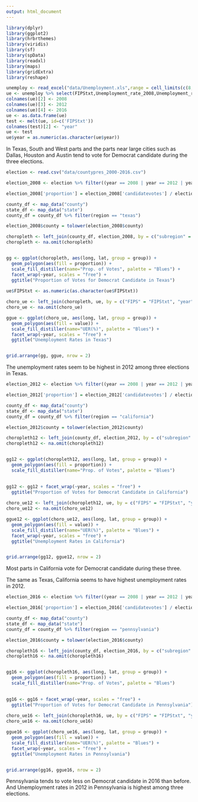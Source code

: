 ```yaml
---
output: html_document
---
```


```r
library(dplyr)
library(ggplot2)
library(hrbrthemes)
library(viridis)
library(sf)
library(spData)
library(readxl)
library(maps)
library(gridExtra)
library(reshape)
```

```r
unemploy <- read_excel("data/Unemployment.xls",range = cell_limits(c(8, 1), c(NA, NA)))
ue <- unemploy %>% select(FIPStxt,Unemployment_rate_2008,Unemployment_rate_2012,Unemployment_rate_2016)
colnames(ue)[2] <- 2008
colnames(ue)[3] <- 2012
colnames(ue)[4] <- 2016
ue <- as.data.frame(ue)
test <- melt(ue, id=c('FIPStxt'))
colnames(test)[2] <- "year"
ue <- test
ue$year = as.numeric(as.character(ue$year))
```

In Texas, South and West parts and the parts near large cities such as Dallas, Houston and Austin tend to vote for Democrat candidate during the three elections.

```r
election <- read.csv("data/countypres_2000-2016.csv")

election_2008 <- election %>% filter((year == 2008 | year == 2012 | year == 2016) & party == "democrat" & state == "Texas")

election_2008['proportion'] = election_2008['candidatevotes'] / election_2008['totalvotes']

county_df <- map_data("county")
state_df <- map_data("state")
county_df = county_df %>% filter(region == "texas")

election_2008$county = tolower(election_2008$county)

choropleth <- left_join(county_df, election_2008, by = c("subregion" = "county"))
choropleth <- na.omit(choropleth)


gg <- ggplot(choropleth, aes(long, lat, group = group)) +
  geom_polygon(aes(fill = proportion)) + 
  scale_fill_distiller(name="Prop. of Votes", palette = "Blues") +
  facet_wrap(~year, scales = "free") + 
  ggtitle("Proportion of Votes for Democrat Candidate in Texas")
      
ue$FIPStxt <- as.numeric(as.character(ue$FIPStxt))

choro_ue <- left_join(choropleth, ue, by = c("FIPS" = "FIPStxt", "year" = "year"))
choro_ue <- na.omit(choro_ue)

ggue <- ggplot(choro_ue, aes(long, lat, group = group)) +
  geom_polygon(aes(fill = value)) + 
  scale_fill_distiller(name="UER(%)", palette = "Blues") +
  facet_wrap(~year, scales = "free") + 
  ggtitle("Unemployment Rates in Texas")


grid.arrange(gg, ggue, nrow = 2)

```

The unemployment rates seem to be highest in 2012 among three elections in Texas.

```r
election_2012 <- election %>% filter((year == 2008 | year == 2012 | year == 2016) & party == "democrat" & state == "California")

election_2012['proportion'] = election_2012['candidatevotes'] / election_2012['totalvotes']

county_df <- map_data("county")
state_df <- map_data("state")
county_df = county_df %>% filter(region == "california")

election_2012$county = tolower(election_2012$county)

choropleth12 <- left_join(county_df, election_2012, by = c("subregion" = "county"))
choropleth12 <- na.omit(choropleth12)


gg12 <- ggplot(choropleth12, aes(long, lat, group = group)) +
  geom_polygon(aes(fill = proportion)) + 
  scale_fill_distiller(name="Prop. of Votes", palette = "Blues")
  

gg12 <- gg12 + facet_wrap(~year, scales = "free") + 
  ggtitle("Proportion of Votes for Democrat Candidate in California")
      
choro_ue12 <- left_join(choropleth12, ue, by = c("FIPS" = "FIPStxt", "year" = "year"))
choro_ue12 <- na.omit(choro_ue12)

ggue12 <- ggplot(choro_ue12, aes(long, lat, group = group)) +
  geom_polygon(aes(fill = value)) + 
  scale_fill_distiller(name="UER(%)", palette = "Blues") +
  facet_wrap(~year, scales = "free") + 
  ggtitle("Unemployment Rates in California")


grid.arrange(gg12, ggue12, nrow = 2)
```

Most parts in California vote for Democrat candidate during these three.

The same as Texas, California seems to have highest unemployment rates in 2012.

```r
election_2016 <- election %>% filter((year == 2008 | year == 2012 | year == 2016) & party == "democrat" & state == "Pennsylvania")

election_2016['proportion'] = election_2016['candidatevotes'] / election_2016['totalvotes']

county_df <- map_data("county")
state_df <- map_data("state")
county_df = county_df %>% filter(region == "pennsylvania")

election_2016$county = tolower(election_2016$county)

choropleth16 <- left_join(county_df, election_2016, by = c("subregion" = "county"))
choropleth16 <- na.omit(choropleth16)


gg16 <- ggplot(choropleth16, aes(long, lat, group = group)) +
  geom_polygon(aes(fill = proportion)) + 
  scale_fill_distiller(name="Prop. of Votes", palette = "Blues")
  

gg16 <- gg16 + facet_wrap(~year, scales = "free") + 
  ggtitle("Proportion of Votes for Democrat Candidate in Pennsylvania")
      
choro_ue16 <- left_join(choropleth16, ue, by = c("FIPS" = "FIPStxt", "year" = "year"))
choro_ue16 <- na.omit(choro_ue16)

ggue16 <- ggplot(choro_ue16, aes(long, lat, group = group)) +
  geom_polygon(aes(fill = value)) + 
  scale_fill_distiller(name="UER(%)", palette = "Blues") +
  facet_wrap(~year, scales = "free") + 
  ggtitle("Unemployment Rates in Pennsylvania")


grid.arrange(gg16, ggue16, nrow = 2)
```

Pennsylvania tends to vote less on Democrat candidate in 2016 than before. And Unemployment rates in 2012 in Pennsylvania is highest among three elections.